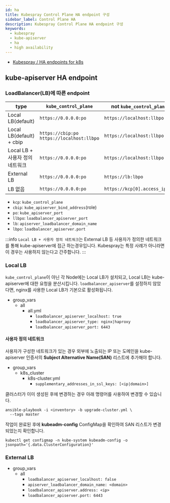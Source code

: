 ```yaml
---
id: ha
title: Kubespray Control Plane HA endpoint 구성
sidebar_label: Control Plane HA
description: Kubespray Control Plane HA endpoint 구성
keywords:
  - kubespray
  - kube-apiserver
  - ha
  - high availability
---
```


- [Kubespray / HA endpoints for k8s](https://github.com/kubernetes-sigs/kubespray/blob/master/docs/operations/ha-mode.md)

## kube-apiserver HA endpoint

### LoadBalancer(LB)에 따른 endpoint

| type                            | `kube_control_plane`                            | not `kube_control_plane`      | external                      |
| ------------------------------- | ----------------------------------------------- | ----------------------------- | ----------------------------- |
| Local LB(default)               | `https://0.0.0.0:po`                            | `https://localhost:llbpo`     | `https://kcp[0].access_ip:po` |
| Local LB(default) + cbip        | `https://cbip:po`<br/>`https://localhost:llbpo` | `https://localhost:llbpo`     | `https://kcp[0].access_ip:po` |
| Local LB + 사용자 정의 네트워크 | `https://0.0.0.0:po`                            | `https://localhost:llbpo`     | `https://user_defined`        |
| External LB                     | `https://0.0.0.0:po`                            | `https://lb:lbpo`             | `https://lb:lbpo`             |
| LB 없음                         | `https://0.0.0.0:po`                            | `https://kcp[0].access_ip:po` | `https://kcp[0].access_ip:po` |

- `kcp`: `kube_control_plane`
- `cbip`: `kube_apiserver_bind_address`(role)
- `po`: `kube_apiserver_port`
- `llbpo`: `loadbalancer_apiserver_port`
- `lb`: `apiserver_loadbalancer_domain_name`
- `lbpo`: `loadbalancer_apiserver.port`

:::info
`Local LB + 사용자 정의 네트워크`는 External LB 등 사용자가 정의한 네트워크를 통해 kube-apiserver에 접근 하는경우입니다. Kubespray는 특정 사례가 아니라면 이 경우는 사용하지 않는다고 간주합니다.
:::

### Local LB

`kube_control_plane`이 아닌 각 Node에는 Local LB가 설치되고, Local LB는 kube-apiserver에 대한 요청을 분산시킵니다. `loadbalancer_apiserver`를 설정하지 않았다면, nginx를 사용한 Local LB가 기본으로 활성화됩니다.

- group_vars
  - all
    - all.yml
      - `loadbalancer_apiserver_localhost: true`
      - `loadbalancer_apiserver_type: nginx|haproxy`
      - `loadbalancer_apiserver_port: 6443`

#### 사용자 정의 네트워크

사용자가 구성한 네트워크가 있는 경우 외부에 노출되는 IP 또는 도메인을 kube-apiserver 인증서의 **Subject Alternative Name(SAN)** 리스트에 추가해야 합니다.

- group_vars
  - k8s_cluster
    - k8s-cluster.yml
      - `supplementary_addresses_in_ssl_keys: [<ip|domain>]`

클러스터가 이미 생성된 후에 변경하는 경우 아래 명령어를 사용하여 변경할 수 있습니다.

```shell
ansible-playbook -i <inventory> -b upgrade-cluster.yml \
  --tags master
```

작업이 완료된 후에 **kubeadm-config** ConfigMap을 확인하여 SAN 리스트가 변경되었는지 확인합니다.

```shell
kubectl get configmap -n kube-system kubeadm-config -o jsonpath='{.data.ClusterConfiguration}'
```

### External LB

- group_vars
  - all
    - `loadbalancer_apiserver_localhost: false`
    - `apiserver_loadbalancer_domain_name: <domain>`
    - `loadbalancer_apiserver.address: <ip>`
    - `loadbalancer_apiserver.port: 6443`
